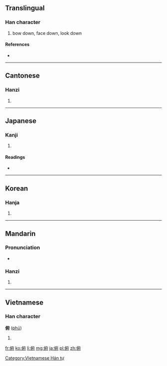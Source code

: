 ==Translingual==

===Han character===
{{Han char|rn=9|rad=人|as=08|sn=10|four=2024<sub>0</sub>|canj=人戈人戈 (OIOI)|ids=⿰[[亻]][[府]]}}

# bow down, face down, look down

====References====
* {{Han ref|kx=0106.060|dkj=00722|dj=0226.010|hdz=10182.090|uh=4FEF|ud=20463|bh=ADC1|bd=44481}}

----

==Cantonese==

===Hanzi===
{{yue-hanzi|jyut=|y=fu2}}

# {{defn|lang=yue|sort=人08}}

----

==Japanese==

===Kanji===
{{ja-kanji|grade=|rs=人08}}

# {{defn|lang=ja|sort=人08}}

====Readings====
* {{ja-readings|on=[[ふ]] (fu)|kun=[[ふせる]] (fuseru)}}

----

==Korean==

===Hanja===
{{ko-hanja|hangeul=부|rv=bu|mr=pu}}

# {{defn|lang=ko|sort=人08}}

----

==Mandarin==

===Pronunciation===
* {{audio|Zh-fu.ogg|Audio}}

===Hanzi===
{{cmn-hanzi|pin=[[fǔ]] ([[fu3]])|wg=fu<sup>3</sup>}}

# {{defn|lang=cmn|sort=人08}}

----

==Vietnamese==

===Han character===
'''俯''' ([[phủ]])

# {{defn|lang=vi}}

[[Category:Vietnamese Hán tự]]

[[fr:俯]]
[[ko:俯]]
[[li:俯]]
[[mg:俯]]
[[ja:俯]]
[[pl:俯]]
[[zh:俯]]